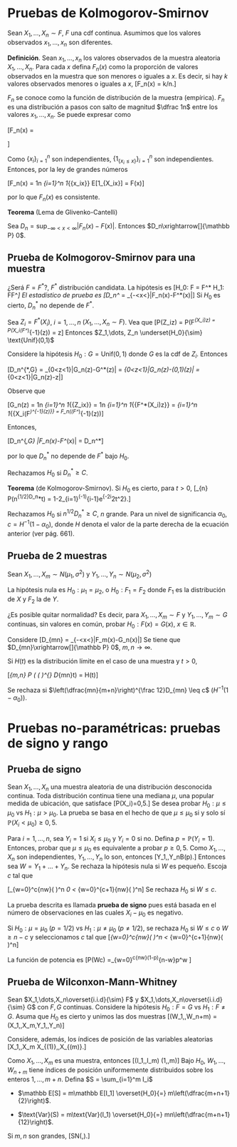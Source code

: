 
# Pruebas de Kolmogorov-Smirnov

Sean $X_1,\dots,X_n\sim F$, $F$ una cdf continua. Asumimos que los valores observados $x_1,\dots,x_n$ son diferentes.

**Definición**. Sean $x_1,\dots,x_n$ los valores observados de la muestra aleatoria $X_1,\dots, X_n$. Para cada $x$ defina $F_n(x)$ como la proporción de valores observados en la muestra que son menores o iguales a $x$. Es decir, si hay $k$ valores observados menores o iguales a $x$,
\[F_n(x) = k/n.\]

$F_n$ se conoce como la función de distribución de la muestra (empírica). $F_n$ es una distribución a pasos con salto de magnitud $\dfrac 1n$ entre los valores $x_1,\dots,x_n$. Se puede expresar como

\[F_n(x) = \begin{cases} 
  0 & \text{si } x<X_{(1)}\\
 \dfrac 1n \sum_{i=1}^n 1_{\{x_i\leq x\}} & \text{si } X_{(1)}\leq x<X_{(n)}\\
1 & \text{si} X_{(n)}\geq x
\end{cases}
\]

Como $\{x_i\}_{i=1}^n$ son independientes, $\{1_{\{x_i\leq x\}}\}_{i=1}^n$ son independientes. Entonces, por la ley de grandes números

\[F_n(x) = \dfrac 1n \sum_{i=1}^n 1_{\{x_i\leq x\}} \xrightarrow[n\to\infty]{\mathbb P} \mathbb E[1_{X_i\leq x}] = F(x)\]

por lo que $F_n(x)$ es consistente.

**Teorema** (Lema de Glivenko-Cantelli)

Sea $D_n = \sup_{-\infty<x<\infty}|F_n(x)-F(x)|$. Entonces $D_n\xrightarrow[]{\mathbb P} 0$.

## Prueba de Kolmogorov-Smirnov para una muestra 

¿Será $F = F^*$?, $F^*$ distribución candidata. La hipótesis es \[H_0: F = F^* \text{ vs } H_1: F\neq F^*\]
El estadístico de prueba es
\[D_n^* = \sup_{-\infty<x<\infty}|F_n(x)-F^*(x)|\]
Si $H_0$ es cierto, $D_n^*$ no depende de $F^*$.

Sea $Z_i = F^*(X_i)$, $i=1,\dots,n$ $(X_1,\dots,X_n \sim F)$. Vea que
\[\mathbb P(Z_i\leq z) = \mathbb P(F^*(X_i)\leq z) = \mathbb P(X_i\leq (F^*)^{-1}(z)) = z\]
Entonces $Z_1,\dots, Z_n \underset{H_0}{\sim} \text{Unif}(0,1)$

Considere la hipótesis $H_0: G = \text{Unif}(0,1)$ donde $G$ es la cdf de $Z_i$. Entonces

\[D_n^{*,G} = \sup_{0<z<1}|G_n(z)-G^*(z)| = \sup_{0<z<1}|G_n(z)-\text{Unif}(0,1)(z)| = \sup_{0<z<1}|G_n(z)-z|\]

Observe que

\[G_n(z) = \dfrac 1n \sum_{i=1}^n 1_{\{Z_i\leq x\}} = \dfrac 1n \sum_{i=1}^n 1_{\{F^*(X_i)\leq z\}} = \sum_{i=1}^n 1_{\{X_i\leq (F^*)^{-1}(z)\}} = F_n((F^*)^{-1}(z))\]

Entonces, 

\[D_n^{*,G} \underset{H_0}{=} \sup|F_n(x)-F^*(x)| = D_n^*\]

por lo que $D_n^*$ no depende de $F^*$ bajo $H_0$.

Rechazamos $H_0$ si $D_n^*\geq C$.

**Teorema** (de Kolmogorov-Smirnov). Si $H_0$ es cierto, para $t>0$,
\[\lim_{n\to \infty} \mathbb P(n^{1/2}D_n^*\leq t) = 1-2\sum_{i=1}^\infty (-1)^{i-1}e^{-2i^2t^2}.\]

Rechazamos $H_0$ si $n^{1/2}D_n^*\geq C$, $n$ grande. Para un nivel de significancia $\alpha_0$, $c = H^{-1}(1-\alpha_0)$, donde $H$ denota el valor de la parte derecha de la ecuación anterior (ver pág. 661). 

## Prueba de 2 muestras

Sean $X_1,\dots,X_m\sim N(\mu_1,\sigma^2)$ y $Y_1,\dots,Y_n\sim N(\mu_2,\sigma^2)$

La hipótesis nula es $H_0:\mu_1 = \mu_2$, o $H_0: F_1 = F_2$ donde $F_1$ es la distribución de $X$ y $F_2$ la de $Y$.

¿Es posible quitar normalidad? Es decir, para $X_1,\dots,X_m\sim F$ y $Y_1,\dots,Y_m\sim G$ continuas, sin valores en común, probar $H_0: F(x) = G(x)$, $x \in \mathbb R$.

Considere 
\[D_{mn} = \sup_{-\infty<x<\infty}|F_m(x)-G_n(x)|\]
Se tiene que $D_{mn}\xrightarrow[]{\mathbb P} 0$, $m,n\to\infty$.

Si $H(t)$ es la distribución límite en el caso de una muestra y $t>0$,

\[\lim_{m,n\to \infty} \mathbb P \left( \left( \dfrac{mn}{m+n}\right)^{\frac 12} D_{mn}\leq t\right) = H(t)\]

Se rechaza si $\left(\dfrac{mn}{m+n}\right)^{\frac 12}D_{mn} \leq c$ $(H^{-1}(1-\alpha_0))$.

# Pruebas no-paramétricas: pruebas de signo y rango

## Prueba de signo

Sean $X_1,\dots,X_n$ una muestra aleatoria de una distribución desconocida continua. Toda distribución continua tiene una mediana $\mu$, una popular medida de ubicación, que satisface 
\[\mathbb P(X_i\leq \mu)=0,5.\]
Se desea probar
$H_0: \mu\leq \mu_0$ vs $H_1: \mu >\mu_0.$
La prueba se basa en el hecho de que  $\mu\leq \mu_0$ si y solo sí $\mathbb P(X_i<\mu_0)\geq 0,5$.

Para $i=1,\dots,n$, sea $Y_i = 1$ si $X_i\leq \mu_0$ y $Y_i = 0$ si no. Defina $p = \mathbb P(Y_i = 1)$. Entonces, probar que $\mu\leq \mu_0$ es equivalente a probar $p \geq 0,5$. Como $X_1,\dots,X_n$ son independientes, $Y_1,\dots,Y_n$ lo son, entonces 
\[Y_1,\dots,Y_n\sim B(p).\]
Entonces sea $W = Y_1+\dots+Y_n$. Se rechaza la hipótesis nula si $W$ es pequeño. Escoja $c$ tal que

\[\sum_{w=0}^c{n\choose w}\left( \dfrac 12\right)^n \leq \alpha_0 < \sum_{w=0}^{c+1}{n\choose w}\left( \dfrac 12\right)^n\]
Se rechaza $H_0$ si $W\leq c$.

La prueba descrita es llamada **prueba de signo** pues está basada en el número de observaciones en las cuales $X_i-\mu_0$ es negativo.

Si $H_0: \mu = \mu_0\; (p=1/2)$ vs $H_1: \mu\neq \mu_0 \;(p\neq 1/2)$, se rechaza $H_0$ si $W\leq c$ o $W \geq n-c$ y seleccionamos $c$ tal que
\[\sum_{w=0}^c{n\choose w}\left( \dfrac 12\right)^n \leq \dfrac{\alpha_0}{2} < \sum_{w=0}^{c+1}{n\choose w}\left( \dfrac 12\right)^n\]

La función de potencia es 
\[\mathbb P(W\leq c) =\sum_{w=0}^c{n\choose w}(1-p)^{n-w}p^w \]

## Prueba de Wilconxon-Mann-Whitney

Sean $X_1,\dots,X_n\overset{i.i.d}{\sim} F$ y $X_1,\dots,X_n\overset{i.i.d}{\sim} G$ con $F,G$ continuas. Considere la hipótesis
$H_0: F = G$ vs $H_1: F\neq G$.
Asuma que $H_0$ es cierto y unimos las dos muestras
\[(W_1,\dots,W_n+m) = (X_1,\dots,X_m,Y_1,\dots,Y_n)\]

Considere, además, los índices de posición de las variables aleatorias
\[X_1,\dots,X_m \rightarrow X_{(1)},\dots,X_{(m)\to \text{Índices de posición}}.\]

Como $X_1,\dots,X_m$ es una muestra, entonces
\[(I_1,\dots,I_m) \sim \text{Unif}(1,\dots,m)\]
Bajo $H_0$, $W_1,\dots,W_{n+m}$ tiene índices de posición uniformemente distribuidos sobre los enteros $1,\dots,m+n$. Defina $S = \sum_{i=1}^m I_i$

* $\mathbb E[S] = m\mathbb E[I_1] \overset{H_0}{=} m\left(\dfrac{m+n+1}{2}\right)$.

* $\text{Var}(S) = m\text{Var}(I_1) \overset{H_0}{=} mn\left(\dfrac{m+n+1}{12}\right)$.

Si $m,n$ son grandes,
\[S\underset{H_0}{\sim}N\left(\dfrac{m(m+n+1)}{2},\dfrac{mn(m+n+1)}{12}\right).\]




